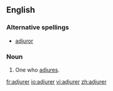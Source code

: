 ==English==

===Alternative spellings===
*[[adjuror]]

===Noun===
{{en-noun}}

# One who [[adjure]]s.

[[fr:adjurer]]
[[io:adjurer]]
[[vi:adjurer]]
[[zh:adjurer]]